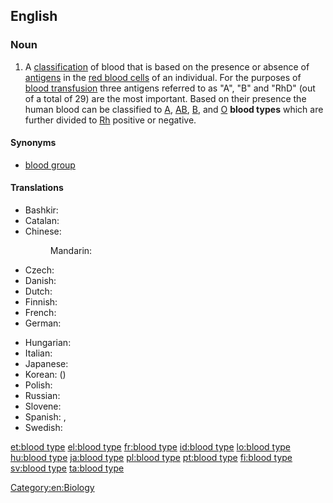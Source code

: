 ==English==
{{wikipedia}}

===Noun===
{{en-noun|head=[[blood]] [[type]]}}

# A [[classification]] of blood that is based on the presence or absence of [[antigen|antigens]] in the [[red blood cell|red blood cells]] of an individual. For the purposes of [[blood transfusion]] three antigens referred to as "A", "B" and "RhD" (out of a total of 29) are the most important. Based on their presence the human blood can be classified to [[A]], [[AB]], [[B]], and [[O]] '''blood types''' which are further divided to [[Rh]] positive or negative.

====Synonyms====
* [[blood group]]

====Translations====
{{trans-top|blood classification}}
* Bashkir: {{t|ba|ҡан төркөмө|tr=qan tӧrkӧmӧ|sc=Cyrl}}
* Catalan: {{t|ca|grup sanguini|m}}
* Chinese:
*: Mandarin: {{t+|cmn|血型|tr=xiěxíng, xuèxíng|sc=Hani}}
* Czech: {{t|cs|krevní skupina|f}}
* Danish: {{t+|da|blodtype}}
* Dutch: {{t|nl|bloedgroep|f}}
* Finnish: {{t|fi|veriryhmä}}
* French: {{t+|fr|groupe sanguin|m}}
* German: {{t+|de|Blutgruppe|f}}
{{trans-mid}}
* Hungarian: {{t+|hu|vércsoport}}
* Italian: {{t|it|gruppo sanguigno|m}}
* Japanese: {{t|ja|血液型|tr=けつえきがた, ketsuekigata|sc=Jpan}}
* Korean: {{t+|ko|혈액형|tr=hyeoraekhyeong|sc=Kore}} ({{t+|ko|血液型|sc=Kore}})
* Polish: {{t|pl|grupa krwi|f}}
* Russian: {{t+|ru|группа крови|f|tr=grúppa króvi|sc=Cyrl}}
* Slovene: {{t+|sl|krvna skupina|f}}
* Spanish: {{t|es|grupo sanguíneo|m}}, {{t|es|tipo de sangre|m}}
* Swedish: {{t+|sv|blodgrupp|c}}
{{trans-bottom}}


[[Category:en:Biology]]


[[et:blood type]]
[[el:blood type]]
[[fr:blood type]]
[[id:blood type]]
[[lo:blood type]]
[[hu:blood type]]
[[ja:blood type]]
[[pl:blood type]]
[[pt:blood type]]
[[fi:blood type]]
[[sv:blood type]]
[[ta:blood type]]
